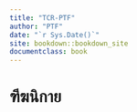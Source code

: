 ```yaml
--- 
title: "TCR-PTF"
author: "PTF"
date: "`r Sys.Date()`"
site: bookdown::bookdown_site
documentclass: book
---
```


# ฑีฆนิกาย {-}

